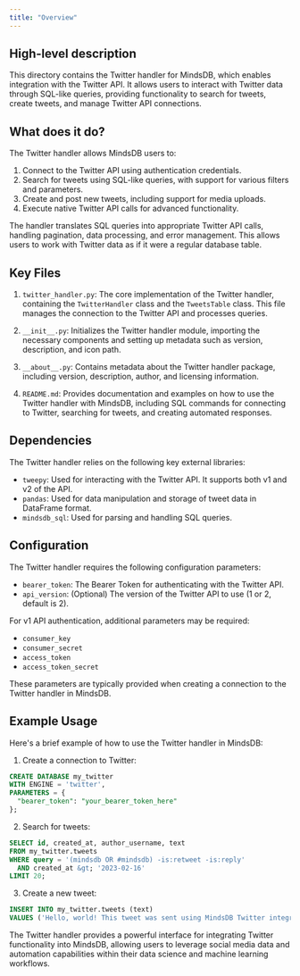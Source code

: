 ```yaml
---
title: "Overview"
---
```


## High-level description
This directory contains the Twitter handler for MindsDB, which enables integration with the Twitter API. It allows users to interact with Twitter data through SQL-like queries, providing functionality to search for tweets, create tweets, and manage Twitter API connections.

## What does it do?
The Twitter handler allows MindsDB users to:
1. Connect to the Twitter API using authentication credentials.
2. Search for tweets using SQL-like queries, with support for various filters and parameters.
3. Create and post new tweets, including support for media uploads.
4. Execute native Twitter API calls for advanced functionality.

The handler translates SQL queries into appropriate Twitter API calls, handling pagination, data processing, and error management. This allows users to work with Twitter data as if it were a regular database table.

## Key Files
1. `twitter_handler.py`: The core implementation of the Twitter handler, containing the `TwitterHandler` class and the `TweetsTable` class. This file manages the connection to the Twitter API and processes queries.

2. `__init__.py`: Initializes the Twitter handler module, importing the necessary components and setting up metadata such as version, description, and icon path.

3. `__about__.py`: Contains metadata about the Twitter handler package, including version, description, author, and licensing information.

4. `README.md`: Provides documentation and examples on how to use the Twitter handler with MindsDB, including SQL commands for connecting to Twitter, searching for tweets, and creating automated responses.

## Dependencies
The Twitter handler relies on the following key external libraries:
- `tweepy`: Used for interacting with the Twitter API. It supports both v1 and v2 of the API.
- `pandas`: Used for data manipulation and storage of tweet data in DataFrame format.
- `mindsdb_sql`: Used for parsing and handling SQL queries.

## Configuration
The Twitter handler requires the following configuration parameters:
- `bearer_token`: The Bearer Token for authenticating with the Twitter API.
- `api_version`: (Optional) The version of the Twitter API to use (1 or 2, default is 2).

For v1 API authentication, additional parameters may be required:
- `consumer_key`
- `consumer_secret`
- `access_token`
- `access_token_secret`

These parameters are typically provided when creating a connection to the Twitter handler in MindsDB.

## Example Usage
Here's a brief example of how to use the Twitter handler in MindsDB:

1. Create a connection to Twitter:
```sql
CREATE DATABASE my_twitter
WITH ENGINE = 'twitter',
PARAMETERS = {
  "bearer_token": "your_bearer_token_here"
};
```

2. Search for tweets:
```sql
SELECT id, created_at, author_username, text
FROM my_twitter.tweets
WHERE query = '(mindsdb OR #mindsdb) -is:retweet -is:reply'
  AND created_at &gt; '2023-02-16'
LIMIT 20;
```

3. Create a new tweet:
```sql
INSERT INTO my_twitter.tweets (text)
VALUES ('Hello, world! This tweet was sent using MindsDB Twitter integration.');
```

The Twitter handler provides a powerful interface for integrating Twitter functionality into MindsDB, allowing users to leverage social media data and automation capabilities within their data science and machine learning workflows.